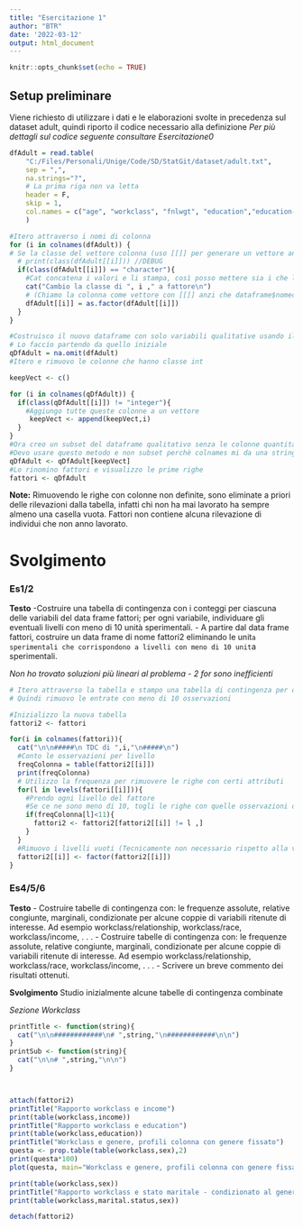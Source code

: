 ```yaml
---
title: "Esercitazione 1"
author: "BTR"
date: '2022-03-12'
output: html_document
---
```


```r
knitr::opts_chunk$set(echo = TRUE)
```

## Setup preliminare
Viene richiesto di utilizzare i dati e le elaborazioni svolte in precedenza sul dataset adult, quindi riporto il codice necessario alla definizione
*Per più dettagli sul codice seguente consultare Esercitazione0*

```r
dfAdult = read.table(
    "C:/Files/Personali/Unige/Code/SD/StatGit/dataset/adult.txt", 
    sep = ",",
    na.strings="?",
    # La prima riga non va letta
    header = F,
    skip = 1,
    col.names = c("age", "workclass", "fnlwgt", "education","education-num","marital-status", "occupation", "relationship", "race", "sex", "capital-gain","capital-loss", "hours-per-week","native-country","income")
    )

#Itero attraverso i nomi di colonna
for (i in colnames(dfAdult)) {
# Se la classe del vettore colonna (uso [[]] per generare un vettore anzi che un dataframe da una singola colonna) è character, cambia quella colonna in fattore  
  # print(class(dfAdult[[i]])) //DEBUG
  if(class(dfAdult[[i]]) == "character"){
    #Cat concatena i valori e li stampa, così posso mettere sia i che la stringa nella stessa linea e ridurre la lunghezza 
    cat("Cambio la classe di ", i ," a fattore\n")
    # (Chiamo la colonna come vettore con [[]] anzi che dataframe$nomecolonna - che fa la stessa cosa - e cambio questo vettore in un factor) 
    dfAdult[[i]] = as.factor(dfAdult[[i]])
  }
}

#Costruisco il nuovo dataframe con solo variabili qualitative usando il ciclo usato in precedenza
# Lo faccio partendo da quello iniziale
qDfAdult = na.omit(dfAdult)
#Itero e rimuovo le colonne che hanno classe int

keepVect <- c()

for (i in colnames(qDfAdult)) {
  if(class(qDfAdult[[i]]) != "integer"){
    #Aggiungo tutte queste colonne a un vettore
     keepVect <- append(keepVect,i)
  }
}
#Ora creo un subset del dataframe qualitativo senza le colonne quantitative
#Devo usare questo metodo e non subset perchè colnames mi da una stringa, quindi il vettore è composto di stringhe - mentre subset vuole il valore "non in stringa"
qDfAdult <- qDfAdult[keepVect]
#Lo rinomino fattori e visualizzo le prime righe
fattori <- qDfAdult
```

**Note:** Rimuovendo le righe con colonne non definite, sono eliminate a priori delle rilevazioni dalla tabella, infatti chi non ha mai lavorato ha sempre almeno una casella vuota. Fattori non contiene alcuna rilevazione di individui che non anno lavorato.

# Svolgimento

### Es1/2
**Testo**
-Costruire una tabella di contingenza con i conteggi per ciascuna delle variabili del data frame fattori;
per ogni variabile, individuare gli eventuali livelli con meno di 10 unità sperimentali.
- A partire dal data frame fattori, costruire un data frame di nome fattori2 eliminando le unit`a
sperimentali che corrispondono a livelli con meno di 10 unit`a sperimentali.

*Non ho trovato soluzioni più lineari al problema - 2 for sono inefficienti*
```r
# Itero attraverso la tabella e stampo una tabella di contingenza per ogni sua variabile
# Quindi rimuovo le entrate con meno di 10 osservazioni

#Inizializzo la nuova tabella 
fattori2 <- fattori

for(i in colnames(fattori)){
  cat("\n\n#####\n TDC di ",i,"\n#####\n")
  #Conto le osservazioni per livello
  freqColonna = table(fattori2[[i]])
  print(freqColonna)
  # Utilizzo la frequenza per rimuovere le righe con certi attributi
  for(l in levels(fattori[[i]])){
    #Prendo ogni livello del fattore
    #Se ce ne sono meno di 10, togli le righe con quelle osservazioni da fattori2
    if(freqColonna[l]<11){
      fattori2 <- fattori2[fattori2[[i]] != l ,]
    }
  }
  #Rimuovo i livelli vuoti (Tecnicamente non necessario rispetto alla versione di R)
  fattori2[[i]] <- factor(fattori2[[i]])
}
```

### Es4/5/6

**Testo**
- Costruire tabelle di contingenza con: le frequenze assolute, relative congiunte, marginali, condizionate per
alcune coppie di variabili ritenute di interesse. Ad esempio workclass/relationship, workclass/race,
workclass/income, . . .
- Costruire tabelle di contingenza con: le frequenze assolute, relative congiunte, marginali, condizionate per
alcune coppie di variabili ritenute di interesse. Ad esempio workclass/relationship, workclass/race,
workclass/income, . . .
- Scrivere un breve commento dei risultati ottenuti.

**Svolgimento**
Studio inizialmente alcune tabelle di contingenza combinate



*Sezione Workclass*
```r
printTitle <- function(string){
  cat("\n\n############\n# ",string,"\n############\n\n")
}
printSub <- function(string){
  cat("\n\n# ",string,"\n\n")
}



attach(fattori2)
printTitle("Rapporto workclass e income")
print(table(workclass,income))
printTitle("Rapporto workclass e education")
print(table(workclass,education))
printTitle("Workclass e genere, profili colonna con genere fissato")
questa <- prop.table(table(workclass,sex),2)
print(questa*100)
plot(questa, main="Workclass e genere, profili colonna con genere fissato" )

print(table(workclass,sex))
printTitle("Rapporto workclass e stato maritale - condizionato al genere")
print(table(workclass,marital.status,sex))

detach(fattori2)
```